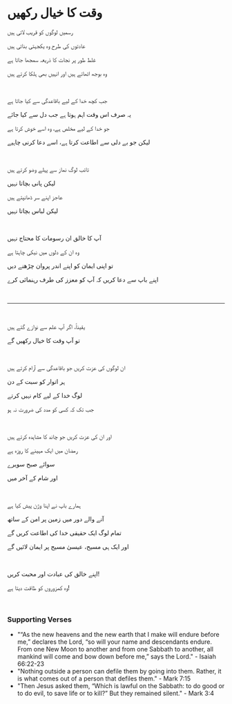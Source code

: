 # وقت کا خیال رکھیں

رسمیں لوگوں کو قریب لاتی ہیں

عادتوں کی طرح وہ یکجہتی بناتی ہیں

غلط طور پر نجات کا ذریعہ سمجھا جاتا ہے

وہ بوجھ اٹھاتے ہیں اور انہیں بھی ہلکا کرتے ہیں

<br />

جب کچھ خدا کے لیے باقاعدگی سے کیا جاتا ہے

یہ صرف اس وقت اہم ہوتا ہے جب دل سے کیا جائے

جو خدا کے لیے مخلص ہے، وہ اسے خوش کرتا ہے

لیکن جو بے دلی سے اطاعت کرتا ہے، اسے دعا کرنی چاہیے

<br />

تائب لوگ نماز سے پہلے وضو کرتے ہیں

لیکن پانی بچاتا نہیں

عاجز اپنے سر ڈھانپتے ہیں

لیکن لباس بچاتا نہیں

<br />

آپ کا خالق ان رسومات کا محتاج نہیں

وہ ان کے دلوں میں نیکی چاہتا ہے

تو اپنی ایمان کو اپنے اندر پروان چڑھنے دیں

اپنے باپ سے دعا کریں کہ آپ کو معزز کی طرف رہنمائی کرے

<br />

---

<br />

یقیناً، اگر آپ علم سے نوازے گئے ہیں

تو آپ وقت کا خیال رکھیں گے

<br />

ان لوگوں کی عزت کریں جو باقاعدگی سے آرام کرتے ہیں

ہر اتوار کو سبت کے دن

لوگ خدا کے لیے کام نہیں کرتے

جب تک کہ کسی کو مدد کی ضرورت نہ ہو

<br />

اور ان کی عزت کریں جو چاند کا مشاہدہ کرتے ہیں

رمضان میں ایک مہینے کا روزہ ہے

سوائے صبح سویرے

اور شام کے آخر میں

<br />

ہمارے باپ نے اپنا وژن پیش کیا ہے

آنے والے دور میں زمین پر امن کے ساتھ

تمام لوگ ایک حقیقی خدا کی اطاعت کریں گے

اور ایک ہی مسیح، عیسیٰ مسیح پر ایمان لائیں گے

<br />

اپنے خالق کی عبادت اور محبت کریں!

وہ کمزوروں کو طاقت دیتا ہے!

<br />

### Supporting Verses

- "“As the new heavens and the new earth that I make will endure before me,” declares the Lord, “so will your name and descendants endure. From one New Moon to another and from one Sabbath to another, all mankind will come and bow down before me,” says the Lord." - Isaiah 66:22-23
- "Nothing outside a person can defile them by going into them. Rather, it is what comes out of a person that defiles them." - Mark 7:15
- "Then Jesus asked them, “Which is lawful on the Sabbath: to do good or to do evil, to save life or to kill?” But they remained silent." - Mark 3:4